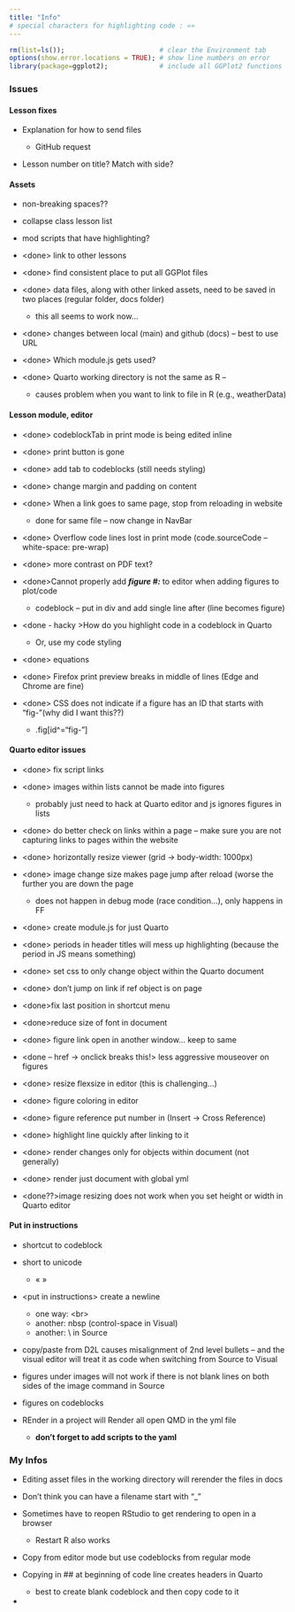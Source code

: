 ```yaml
---
title: "Info"
# special characters for highlighting code : «»
---
```


``` .r
rm(list=ls());                        # clear the Environment tab
options(show.error.locations = TRUE); # show line numbers on error
library(package=ggplot2);             # include all GGPlot2 functions
```

### Issues

#### Lesson fixes

-   Explanation for how to send files

    -   GitHub request

-   Lesson number on title? Match with side?

#### Assets

-   non-breaking spaces??

-   collapse class lesson list

-   mod scripts that have highlighting?

-   \<done\> link to other lessons

-   \<done\> find consistent place to put all GGPlot files

-   \<done\> data files, along with other linked assets, need to be saved in two places (regular folder, docs folder)

    -   this all seems to work now...

-   \<done\> changes between local (main) and github (docs) – best to use URL

-   \<done\> Which module.js gets used?

-   \<done\> Quarto working directory is not the same as R –

    -   causes problem when you want to link to file in R (e.g., weatherData)

#### Lesson module, editor

-   \<done\> codeblockTab in print mode is being edited inline

-   \<done\> print button is gone

-   \<done\> add tab to codeblocks (still needs styling)

-   \<done\> change margin and padding on content

-   \<done\> When a link goes to same page, stop from reloading in website

    -   done for same file – now change in NavBar

-   \<done\> Overflow code lines lost in print mode (code.sourceCode – white-space: pre-wrap)

-   \<done\> more contrast on PDF text?

-   \<done\>Cannot properly add ***figure #:*** to editor when adding figures to plot/code

    -   codeblock – put in div and add single line after (line becomes figure)

-   \<done - hacky \>How do you highlight code in a codeblock in Quarto

    -   Or, use my code styling

-   \<done\> equations

-   \<done\> Firefox print preview breaks in middle of lines (Edge and Chrome are fine)

-   \<done\> CSS does not indicate if a figure has an ID that starts with "fig-"[(why did I want this??)]{.hl}

    -   .fig\[id\^="fig-"\]

#### Quarto editor issues

-   \<done\> fix script links

-   \<done\> images within lists cannot be made into figures

    -   probably just need to hack at Quarto editor and js ignores figures in lists

-   \<done\> do better check on links within a page – make sure you are not capturing links to pages within the website

-   \<done\> horizontally resize viewer (grid -\> body-width: 1000px)

-   \<done\> image change size makes page jump after reload (worse the further you are down the page

    -   does not happen in debug mode (race condition...), only happens in FF

-   \<done\> create module.js for just Quarto

-   \<done\> periods in header titles will mess up highlighting (because the period in JS means something)

-   \<done\> set css to only change object within the Quarto document

-   \<done\> don't jump on link if ref object is on page

-   \<done\>fix last position in shortcut menu

-   \<done\>reduce size of font in document

-   \<done\> figure link open in another window... keep to same

-   \<done – href -\> onclick breaks this!\> less aggressive mouseover on figures

-   \<done\> resize flexsize in editor (this is challenging...)

-   \<done\> figure coloring in editor

-   \<done\> figure reference put number in (Insert -\> Cross Reference)

-   \<done\> highlight line quickly after linking to it

-   \<done\> render changes only for objects within document (not generally)

-   \<done\> render just document with global yml

-   [\<done??\>]{.hl}image resizing does not work when you set height or width in Quarto editor

#### Put in instructions

-   shortcut to codeblock

-   short to unicode

    -   « »

-   \<put in instructions\> create a newline

    -   one way: \<br\>
    -   another: nbsp (control-space in Visual)
    -   another: \\ in Source

-   copy/paste from D2L causes misalignment of 2nd level bullets -- and the visual editor will treat it as code when switching from Source to Visual

<!-- -->

-   figures under images will not work if there is not blank lines on both sides of the image command in Source

-   figures on codeblocks

-   REnder in a project will Render all open QMD in the yml file

    -   **don't forget to add scripts to the yaml**

### My Infos

-   Editing asset files in the working directory will rerender the files in docs

-   Don't think you can have a filename start with "\_"

-   Sometimes have to reopen RStudio to get rendering to open in a browser

    -   Restart R also works

-   Copy from editor mode but use codeblocks from regular mode

-   Copying in \## at beginning of code line creates headers in Quarto

    -   best to create blank codeblock and then copy code to it

-   
